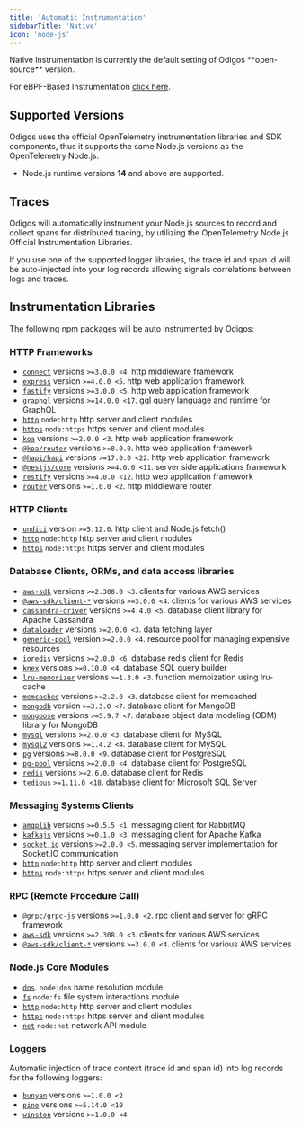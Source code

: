 ```yaml
---
title: 'Automatic Instrumentation'
sidebarTitle: 'Native'
icon: 'node-js'
---
```


<Info>
  Native Instrumentation is currently the default setting of Odigos **open-source** version.

  For eBPF-Based Instrumentation [click here](/instrumentations/nodejs/ebpf).
</Info>

## Supported Versions

Odigos uses the official OpenTelemetry instrumentation libraries and SDK components, thus it supports the same Node.js versions as the OpenTelemetry Node.js.

- Node.js runtime versions **14** and above are supported.

## Traces

Odigos will automatically instrument your Node.js sources to record and collect spans for distributed tracing, by utilizing the OpenTelemetry Node.js Official Instrumentation Libraries.

If you use one of the supported logger libraries, the trace id and span id will be auto-injected into your log records allowing signals correlations between logs and traces.

## Instrumentation Libraries

The following npm packages will be auto instrumented by Odigos:

### HTTP Frameworks

- [`connect`](https://www.npmjs.com/package/connect) versions `>=3.0.0 <4`. http middleware framework
- [`express`](https://www.npmjs.com/package/express) version `>=4.0.0 <5`. http web application framework
- [`fastify`](https://www.npmjs.com/package/fastify) versions `>=3.0.0 <5`. http web application framework
- [`graphql`](https://www.npmjs.com/package/graphql) versions `>=14.0.0 <17`. gql query language and runtime for GraphQL
- [`http`](https://nodejs.org/api/http.html) `node:http` http server and client modules
- [`https`](https://nodejs.org/api/https.html) `node:https` https server and client modules
- [`koa`](https://www.npmjs.com/package/koa) versions `>=2.0.0 <3`. http web application framework
- [`@koa/router`](https://www.npmjs.com/package/@koa/router) versions `>=8.0.0`. http web application framework
- [`@hapi/hapi`](https://www.npmjs.com/package/@hapi/hapi) versions `>=17.0.0 <22`. http web application framework
- [`@nestjs/core`](https://www.npmjs.com/package/@nestjs/core) versions `>=4.0.0 <11`. server side applications framework
- [`restify`](https://www.npmjs.com/package/restify) versions `>=4.0.0 <12`. http web application framework
- [`router`](https://www.npmjs.com/package/router) versions `>=1.0.0 <2`. http middleware router

### HTTP Clients

- [`undici`](https://www.npmjs.com/package/undici) version `>=5.12.0`. http client and Node.js fetch()
- [`http`](https://nodejs.org/api/http.html) `node:http` http server and client modules
- [`https`](https://nodejs.org/api/https.html) `node:https` https server and client modules

### Database Clients, ORMs, and data access libraries

- [`aws-sdk`](https://www.npmjs.com/package/aws-sdk) versions `>=2.308.0 <3`. clients for various AWS services
- [`@aws-sdk/client-*`](https://docs.aws.amazon.com/AWSJavaScriptSDK/v3/latest/) versions `>=3.0.0 <4`. clients for various AWS services
- [`cassandra-driver`](https://www.npmjs.com/package/cassandra-driver) versions `>=4.4.0 <5`. database client library for Apache Cassandra
- [`dataloader`](https://www.npmjs.com/package/dataloader) versions `>=2.0.0 <3`. data fetching layer
- [`generic-pool`](https://www.npmjs.com/package/generic-pool) version `>=2.0.0 <4`. resource pool for managing expensive resources
- [`ioredis`](https://www.npmjs.com/package/ioredis) versions `>=2.0.0 <6`. database redis client for Redis
- [`knex`](https://www.npmjs.com/package/knex) versions `>=0.10.0 <4`. database SQL query builder
- [`lru-memorizer`](https://www.npmjs.com/package/lru-memoizer) versions `>=1.3.0 <3`. function memoization using lru-cache
- [`memcached`](https://www.npmjs.com/package/memcached) versions `>=2.2.0 <3`. database client for memcached
- [`mongodb`](https://www.npmjs.com/package/mongodb) version `>=3.3.0 <7`. database client for MongoDB
- [`mongoose`](https://www.npmjs.com/package/mongoose) versions `>=5.9.7 <7`. database object data modeling (ODM) library for MongoDB
- [`mysql`](https://www.npmjs.com/package/mysql) versions `>=2.0.0 <3`. database client for MySQL
- [`mysql2`](https://www.npmjs.com/package/mysql2) versions `>=1.4.2 <4`. database client for MySQL
- [`pg`](https://www.npmjs.com/package/pg) versions `>=8.0.0 <9`. database client for PostgreSQL
- [`pg-pool`](https://www.npmjs.com/package/pg-pool) versions `>=2.0.0 <4`. database client for PostgreSQL
- [`redis`](https://www.npmjs.com/package/redis) versions `>=2.6.0`. database client for Redis
- [`tedious`](https://www.npmjs.com/package/tedious) `>=1.11.0 <18`. database client for Microsoft SQL Server

### Messaging Systems Clients

- [`amqplib`](https://www.npmjs.com/package/amqplib) versions `>=0.5.5 <1`. messaging client for RabbitMQ
- [`kafkajs`](https://www.npmjs.com/package/kafkajs) versions `>=0.1.0 <3`. messaging client for Apache Kafka
- [`socket.io`](https://www.npmjs.com/package/socket.io) versions `>=2.0.0 <5`. messaging server implementation for Socket.IO communication
- [`http`](https://nodejs.org/api/http.html) `node:http` http server and client modules
- [`https`](https://nodejs.org/api/https.html) `node:https` https server and client modules

### RPC (Remote Procedure Call)

- [`@grpc/grpc-js`](https://www.npmjs.com/package/@grpc/grpc-js) versions `>=1.0.0 <2`. rpc client and server for gRPC framework
- [`aws-sdk`](https://www.npmjs.com/package/aws-sdk) versions `>=2.308.0 <3`. clients for various AWS services
- [`@aws-sdk/client-*`](https://docs.aws.amazon.com/AWSJavaScriptSDK/v3/latest/) versions `>=3.0.0 <4`. clients for various AWS services

### Node.js Core Modules

- [`dns`](https://nodejs.org/api/dns.html). `node:dns` name resolution module
- [`fs`](https://nodejs.org/api/fs.html) `node:fs` file system interactions module
- [`http`](https://nodejs.org/api/http.html) `node:http` http server and client modules
- [`https`](https://nodejs.org/api/https.html) `node:https` https server and client modules
- [`net`](https://nodejs.org/api/net.html) `node:net` network API module

### Loggers

Automatic injection of trace context (trace id and span id) into log records for the following loggers:

- [`bunyan`](https://www.npmjs.com/package/bunyan) versions `>=1.0.0 <2`
- [`pino`](https://www.npmjs.com/package/pino) versions `>=5.14.0 <10`
- [`winston`](https://www.npmjs.com/package/winston) versions `>=1.0.0 <4`
